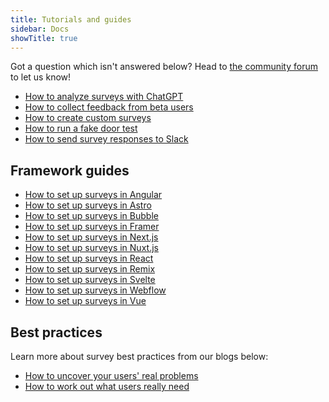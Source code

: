 ```yaml
---
title: Tutorials and guides
sidebar: Docs
showTitle: true
---
```

Got a question which isn't answered below? Head to [the community forum](/questions) to let us know!

- [How to analyze surveys with ChatGPT](/tutorials/analyze-surveys-with-chatgpt)
- [How to collect feedback from beta users](/tutorials/beta-feedback)
- [How to create custom surveys](/tutorials/survey)
- [How to run a fake door test](/tutorials/fake-door-test)
- [How to send survey responses to Slack](/tutorials/slack-surveys)

## Framework guides 

- [How to set up surveys in Angular](/tutorials/angular-surveys)
- [How to set up surveys in Astro](/tutorials/astro-surveys)
- [How to set up surveys in Bubble](/tutorials/bubble-surveys)
- [How to set up surveys in Framer](/tutorials/framer-surveys)
- [How to set up surveys in Next.js](/tutorials/nextjs-surveys)
- [How to set up surveys in Nuxt.js](/tutorials/nuxt-surveys)
- [How to set up surveys in React](/tutorials/react-surveys)
- [How to set up surveys in Remix](/tutorials/remix-surveys)
- [How to set up surveys in Svelte](/tutorials/svelte-surveys)
- [How to set up surveys in Webflow](/tutorials/webflow-surveys)
- [How to set up surveys in Vue](/tutorials/vue-surveys)

## Best practices

Learn more about survey best practices from our blogs below:

- [How to uncover your users' real problems](https://newsletter.posthog.com/p/how-to-uncover-your-users-real-problems)
- [How to work out what users really need](/blog/how-to-work-out-what-users-need)